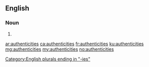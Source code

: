==English==

===Noun===
{{head|en|plural}}

# {{plural of|authenticity|lang=en}}

[[Category:English plurals ending in "-ies"]]

[[ar:authenticities]]
[[ca:authenticities]]
[[fr:authenticities]]
[[ku:authenticities]]
[[mg:authenticities]]
[[my:authenticities]]
[[no:authenticities]]